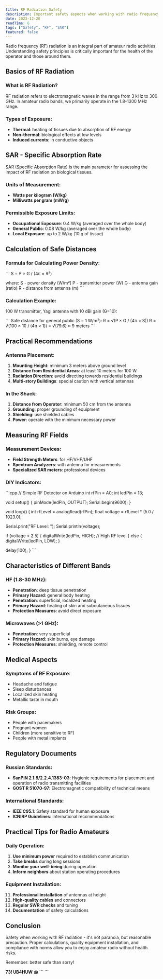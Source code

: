 ```yaml
---
title: RF Radiation Safety
description: Important safety aspects when working with radio frequency radiation. SAR, calculation of safe distances.
date: 2023-12-20
readTime: 6
tags: ["Safety", "RF", "SAR"]
featured: false
---
```

Radio frequency (RF) radiation is an integral part of amateur radio activities. Understanding safety principles is critically important for the health of the operator and those around them.

## Basics of RF Radiation

### What is RF Radiation?
RF radiation refers to electromagnetic waves in the range from 3 kHz to 300 GHz. In amateur radio bands, we primarily operate in the 1.8-1300 MHz range.

### Types of Exposure:
- **Thermal**: heating of tissues due to absorption of RF energy
- **Non-thermal**: biological effects at low levels
- **Induced currents**: in conductive objects

## SAR - Specific Absorption Rate

SAR (Specific Absorption Rate) is the main parameter for assessing the impact of RF radiation on biological tissues.

### Units of Measurement:
- **Watts per kilogram (W/kg)**
- **Milliwatts per gram (mW/g)**

### Permissible Exposure Limits:
- **Occupational Exposure**: 0.4 W/kg (averaged over the whole body)
- **General Public**: 0.08 W/kg (averaged over the whole body)
- **Local Exposure**: up to 2 W/kg (10 g of tissue)

## Calculation of Safe Distances

### Formula for Calculating Power Density:

\`\`\`
S = P × G / (4π × R²)

where:
S - power density (W/m²)
P - transmitter power (W)
G - antenna gain (ratio)
R - distance from antenna (m)
\`\`\`

### Calculation Example:
100 W transmitter, Yagi antenna with 10 dBi gain (G=10):

\`\`\`
Safe distance for general public (S = 1 W/m²):
R = √(P × G / (4π × S))
R = √(100 × 10 / (4π × 1)) = √(79.6) ≈ 9 meters
\`\`\`

## Practical Recommendations

### Antenna Placement:
1. **Mounting Height**: minimum 3 meters above ground level
2. **Distance from Residential Areas**: at least 10 meters for 100 W
3. **Radiation Direction**: avoid directing towards residential buildings
4. **Multi-story Buildings**: special caution with vertical antennas

### In the Shack:
1. **Distance from Operator**: minimum 50 cm from the antenna
2. **Grounding**: proper grounding of equipment
3. **Shielding**: use shielded cables
4. **Power**: operate with the minimum necessary power

## Measuring RF Fields

### Measurement Devices:
- **Field Strength Meters**: for HF/VHF/UHF
- **Spectrum Analyzers**: with antenna for measurements
- **Specialized SAR meters**: professional devices

### DIY Indicators:
\`\`\`cpp
// Simple RF Detector on Arduino
int rfPin = A0;
int ledPin = 13;

void setup() {
  pinMode(ledPin, OUTPUT);
  Serial.begin(9600);
}

void loop() {
  int rfLevel = analogRead(rfPin);
  float voltage = rfLevel * (5.0 / 1023.0);
  
  Serial.print("RF Level: ");
  Serial.println(voltage);
  
  if (voltage > 2.5) {
    digitalWrite(ledPin, HIGH); // High RF level
  } else {
    digitalWrite(ledPin, LOW);
  }
  
  delay(100);
}
\`\`\`

## Characteristics of Different Bands

### HF (1.8-30 MHz):
- **Penetration**: deep tissue penetration
- **Primary Hazard**: general body heating
- **Penetration**: superficial, localized heating
- **Primary Hazard**: heating of skin and subcutaneous tissues
- **Protection Measures**: avoid direct exposure

### Microwaves (>1 GHz):
- **Penetration**: very superficial
- **Primary Hazard**: skin burns, eye damage
- **Protection Measures**: shielding, remote control

## Medical Aspects

### Symptoms of RF Exposure:
- Headache and fatigue
- Sleep disturbances
- Localized skin heating
- Metallic taste in mouth

### Risk Groups:
- People with pacemakers
- Pregnant women
- Children (more sensitive to RF)
- People with metal implants

## Regulatory Documents

### Russian Standards:
- **SanPiN 2.1.8/2.2.4.1383-03**: Hygienic requirements for placement and operation of radio transmitting facilities
- **GOST R 51070-97**: Electromagnetic compatibility of technical means

### International Standards:
- **IEEE C95.1**: Safety standard for human exposure
- **ICNIRP Guidelines**: International recommendations

## Practical Tips for Radio Amateurs

### Daily Operation:
1. **Use minimum power** required to establish communication
2. **Take breaks** during long sessions
3. **Monitor your well-being** during operation
4. **Inform neighbors** about station operating procedures

### Equipment Installation:
11. **Professional installation** of antennas at height
12. **High-quality cables** and connectors
13. **Regular SWR checks** and tuning
14. **Documentation** of safety calculations

## Conclusion

Safety when working with RF radiation - it's not paranoia, but reasonable precaution. Proper calculations, quality equipment installation, and compliance with norms allow you to enjoy amateur radio without health risks.

Remember: better safe than sorry!

**73! UB4HUW** 📻
\`\`\`
\`\`\`
